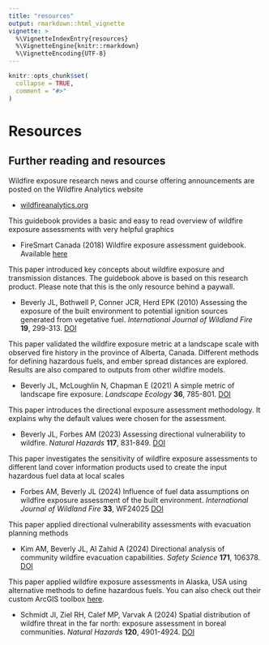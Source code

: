 ```yaml
---
title: "resources"
output: rmarkdown::html_vignette
vignette: >
  %\VignetteIndexEntry{resources}
  %\VignetteEngine{knitr::rmarkdown}
  %\VignetteEncoding{UTF-8}
---
```


```r
knitr::opts_chunk$set(
  collapse = TRUE,
  comment = "#>"
)
```

# Resources

## Further reading and resources

Wildfire exposure research news and course offering announcements are posted on the Wildfire Analytics website

* [wildfireanalytics.org](https://wildfireanalytics.org)

This guidebook provides a basic and easy to read overview of wildfire exposure assessments with very helpful graphics

* FireSmart Canada (2018) Wildfire exposure assessment guidebook. Available [here](https://firesmartcanada.ca/wp-content/uploads/2022/01/FS_ExposureAssessment_Sept2018-1.pdf)

This paper introduced key concepts about wildfire exposure and transmission distances. The guidebook above is based on this research product. Please note that this is the only resource behind a paywall.
 
* Beverly JL, Bothwell P, Conner JCR, Herd EPK (2010) Assessing the exposure of the built environment to potential ignition sources generated from vegetative fuel. *International Journal of Wildland Fire* **19**, 299-313. [DOI](https://doi.org/10.1071/WF09071)

This paper validated the wildfire exposure metric at a landscape scale with observed fire history in the province of Alberta, Canada. Different methods for defining hazardous fuels, and ember spread distances are explored. Results are also compared to outputs from other wildfire models.
 
* Beverly JL, McLoughlin N, Chapman E (2021) A simple metric of landscape fire exposure. *Landscape Ecology* **36**, 785-801. [DOI](https://doi.org/10.1007/s10980-020-01173-8)

This paper introduces the directional exposure assessment methodology. It explains why the default values were chosen for the assessment.
 
* Beverly JL, Forbes AM (2023) Assessing directional vulnerability to wildfire. *Natural Hazards* **117**, 831-849. [DOI](https://doi.org/10.1007/s11069-023-05885-3)

This paper investigates the sensitivity of wildfire exposure assessments to different land cover information products used to create the input hazardous fuel data at local scales

* Forbes AM, Beverly JL (2024) Influence of fuel data assumptions on wildfire exposure assessment of the built environment. *International Journal of Wildland Fire* **33**, WF24025 [DOI](https://doi.org/10.1071/WF24025)

This paper applied directional vulnerability assessments with evacuation planning methods

* Kim AM, Beverly JL, Al Zahid A (2024) Directional analysis of community wildfire evacuation capabilities. *Safety Science* **171**, 106378. [DOI](https://doi.org/10.1016/j.ssci.2023.106378)

This paper applied wildfire exposure assessments in Alaska, USA using alternative methods to define hazardous fuels. You can also check out their custom ArcGIS toolbox [here](https://github.com/gina-alaska/wildfire-exposure-toolbox?tab=readme-ov-file#overview).

* Schmidt JI, Ziel RH, Calef MP, Varvak A (2024) Spatial distribution of wildfire threat in the far north: exposure assessment in boreal communities. *Natural Hazards* **120**, 4901-4924. [DOI](https://doi.org/10.1007/s11069-023-06365-4)

